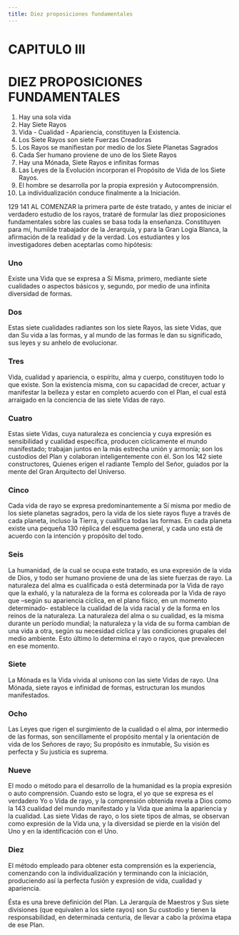 ```yaml
---
title: Diez proposiciones fundamentales
---
```


# CAPITULO III

# DIEZ PROPOSICIONES FUNDAMENTALES

1. Hay una sola vida
2. Hay Siete Rayos
3. Vida - Cualidad - Apariencia, constituyen la Existencia.
4. Los Siete Rayos son siete Fuerzas Creadoras
5. Los Rayos se manifiestan por medio de los Siete Planetas Sagrados
6. Cada Ser humano proviene de uno de los Siete Rayos
7. Hay una Mónada, Siete Rayos e infinitas formas
8. Las Leyes de la Evolución incorporan el Propósito de Vida de los Siete Rayos.
9. El hombre se desarrolla por la propia expresión y Autocomprensión.
10. La individualización conduce finalmente a la Iniciación.

<p><Pin lang="es">129</Pin> <Pin lang="en">141</Pin> AL COMENZAR la primera parte de éste tratado, y antes de iniciar el verdadero estudio de los rayos, trataré de formular las diez proposiciones fundamentales sobre las cuales se basa toda la enseñanza. Constituyen para mí, humilde trabajador de la Jerarquía, y para la Gran Logia Blanca, la afirmación de la realidad y de la verdad. Los estudiantes y los investigadores deben aceptarlas como hipótesis:</p>

### Uno

Existe una Vida que se expresa a Sí Misma, primero, mediante siete cualidades o aspectos básicos y, segundo, por medio de una infinita diversidad de formas.

### Dos

Estas siete cualidades radiantes son los siete Rayos, las siete Vidas, que dan Su vida a las formas, y al mundo de las formas le dan su significado, sus leyes y su anhelo de evolucionar.

### Tres

Vida, cualidad y apariencia, o espíritu, alma y cuerpo, constituyen todo lo que existe. Son la existencia misma, con su capacidad de crecer, actuar y manifestar la belleza y estar en completo acuerdo con el Plan, el cual está arraigado en la conciencia de las siete Vidas de rayo.

### Cuatro

Estas siete Vidas, cuya naturaleza es conciencia y cuya expresión es sensibilidad y cualidad específica, producen cíclicamente el mundo manifestado; trabajan juntos en la más estrecha unión y armonía; son los custodios del Plan y colaboran inteligentemente con él. Son los <Pin lang="en">142</Pin> siete constructores, Quienes erigen el radiante Templo del Señor, guiados por la mente del Gran Arquitecto del Universo.

### Cinco

Cada vida de rayo se expresa predominantemente a Sí misma por medio de los siete planetas sagrados, pero la vida de los siete rayos fluye a través de cada planeta, incluso la Tierra, y cualifica todas las formas. En cada planeta existe una pequeña <Pin lang="es">130</Pin> réplica del esquema general, y cada uno está de acuerdo con la intención y propósito del todo.

### Seis

La humanidad, de la cual se ocupa este tratado, es una expresión de la vida de Dios, y todo ser humano proviene de una de las siete fuerzas de rayo. La naturaleza del alma es cualificada o está determinada por la Vida de rayo que la exhaló, y la naturaleza de la forma es coloreada por la Vida de rayo que –según su apariencia cíclica, en el plano físico, en un momento determinado- establece la cualidad de la vida racial y de la forma en los reinos de la naturaleza. La naturaleza del alma o su cualidad, es la misma durante un período mundial; la naturaleza y la vida de su forma cambian de una vida a otra, según su necesidad cíclica y las condiciones grupales del medio ambiente. Esto último lo determina el rayo o rayos, que prevalecen en ese momento.

### Siete

La Mónada es la Vida vivida al unísono con las siete Vidas de rayo. Una Mónada, siete rayos e infinidad de formas, estructuran los mundos manifestados.

### Ocho

Las Leyes que rigen el surgimiento de la cualidad o el alma, por intermedio de las formas, son sencillamente el propósito mental y la orientación de vida de los Señores de rayo; Su propósito es inmutable, Su visión es perfecta y Su justicia es suprema.

### Nueve

El modo o método para el desarrollo de la humanidad es la propia expresión o auto comprensión. Cuando esto se logra, el yo que se expresa es el verdadero Yo o Vida de rayo, y la comprensión obtenida revela a Dios como la <Pin lang="en">143</Pin> cualidad del mundo manifestado y la Vida que anima la apariencia y la cualidad. Las siete Vidas de rayo, o los siete tipos de almas, se observan como expresión de la Vida una, y la diversidad se pierde en la visión del Uno y en la identificación con el Uno.

### Diez

El método empleado para obtener esta comprensión es la experiencia, comenzando con la individualización y terminando con la iniciación, produciendo así la perfecta fusión y expresión de vida, cualidad y apariencia.

Ésta es una breve definición del Plan. La Jerarquía de Maestros y Sus siete divisiones (que equivalen a los siete rayos) son Su custodio y tienen la responsabilidad, en determinada centuria, de llevar a cabo la próxima etapa de ese Plan.

